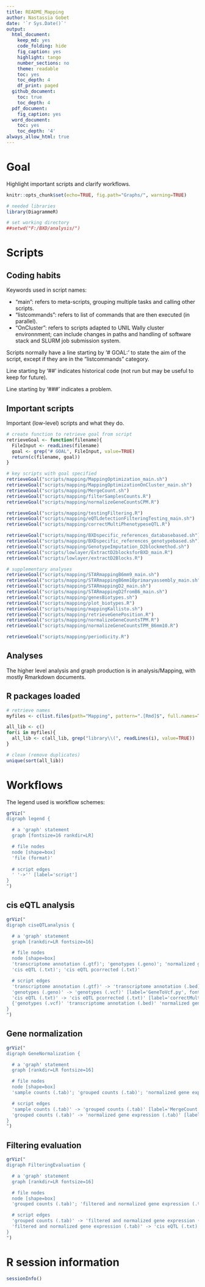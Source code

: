 ---
title: README_Mapping
author: Nastassia Gobet
date: '`r Sys.Date()`'
output:
  html_document:
    keep_md: yes
    code_folding: hide
    fig_caption: yes
    highlight: tango
    number_sections: no
    theme: readable
    toc: yes
    toc_depth: 4
    df_print: paged
  github_document:
    toc: true
    toc_depth: 4
  pdf_document:
    fig_caption: yes
  word_document:
    toc: yes
    toc_depth: '4'
always_allow_html: true
---

# Goal

Highlight important scripts and clarify workflows.

```{r setup, include=FALSE}
knitr::opts_chunk$set(echo=TRUE, fig.path="Graphs/", warning=TRUE)

# needed libraries
library(DiagrammeR)

# set working directory
##setwd("F:/BXD/analysis/")
```


# Scripts

## Coding habits

Keywords used in script names:

* "main": refers to meta-scripts, grouping multiple tasks and calling other scripts.
* "listcommands": refers to list of commands that are then executed (in parallel).
* "OnCluster": refers to scripts adapted to UNIL Wally cluster environnment; can include changes in paths and handling of software stack and SLURM job submission system.

Scripts normally have a line starting by '# GOAL:' to state the aim of the script, except if they are in the "listcommands" category.

Line starting by '##' indicates historical code (not run but may be useful to keep for future).

Line starting by '###' indicates a problem.

## Important scripts

Important (low-level) scripts and what they do.

```{r}
# create function to retrieve goal from script
retrieveGoal <- function(filename){
  FileInput <- readLines(filename) 
  goal <- grep("# GOAL", FileInput, value=TRUE)
  return(c(filename, goal))
}

# key scripts with goal specified
retrieveGoal("scripts/mapping/MappingOptimization_main.sh")
retrieveGoal("scripts/mapping/MappingOptimizationOnCluster_main.sh")
retrieveGoal("scripts/mapping/MergeCount.sh")
retrieveGoal("scripts/mapping/filterSamplesCounts.R")
retrieveGoal("scripts/mapping/normalizeGeneCountsCPM.R")

retrieveGoal("scripts/mapping/testingFiltering.R")
retrieveGoal("scripts/mapping/eQTLdetectionFilteringTesting_main.sh")
retrieveGoal("scripts/mapping/correctMultiPhenotypeseQTL.R")

retrieveGoal("scripts/mapping/BXDspecific_references_databasebased.sh")
retrieveGoal("scripts/mapping/BXDspecific_references_genotypebased.sh")
retrieveGoal("scripts/mapping/GenotypeImputation_D2blockmethod.sh")
retrieveGoal("scripts/lowlayer/ExtractD2blocksforBXD_main.R")
retrieveGoal("scripts/lowlayer/extractD2Blocks.R")

# supplementary analyses
retrieveGoal("scripts/mapping/STARmappingB6mm9_main.sh")
retrieveGoal("scripts/mapping/STARmappingB6mm10primaryassembly_main.sh")
retrieveGoal("scripts/mapping/STARmappingD2_main.sh")
retrieveGoal("scripts/mapping/STARmappingD2fromB6_main.sh")
retrieveGoal("scripts/mapping/genesBiotypes.sh")
retrieveGoal("scripts/mapping/plot_biotypes.R")
retrieveGoal("scripts/mapping/mappingKallisto.sh")
retrieveGoal("scripts/mapping/retrieveGenePosition.R")
retrieveGoal("scripts/mapping/normalizeGeneCountsTPM.R")
retrieveGoal("scripts/mapping/normalizeGeneCountsTPM_B6mm10.R")

retrieveGoal("scripts/mapping/periodicity.R")
```

## Analyses

The higher level analysis and graph production is in analysis/Mapping, with mostly Rmarkdown documents.


## R packages loaded

```{r}
# retrieve names
myfiles <- c(list.files(path="Mapping", pattern=".[Rmd]$", full.names=TRUE),list.files(path="scripts/mapping", pattern=".[Rmd]$", full.names=TRUE)) 

all_lib <- c()
for(i in myfiles){
  all_lib <- c(all_lib, grep("library\\(", readLines(i), value=TRUE))
}

# clean (remove duplicates)
unique(sort(all_lib))
```


# Workflows

The legend used is workflow schemes:

```{r workflowsLegend, fig.dim=c(2.5,2.5)}
grViz("
digraph legend {

  # a 'graph' statement
  graph [fontsize=16 rankdir=LR]

  # file nodes
  node [shape=box]
  'file (format)'
  
  # script edges
  ' '->'' [label='script']
}
")
```

## cis eQTL analysis
```{r ciseQTLanalysis, fig.dim=c(10,5)}
grViz("
digraph ciseQTLanalysis {

  # a 'graph' statement
  graph [rankdir=LR fontsize=16]

  # file nodes
  node [shape=box]
  'transcriptome annotation (.gtf)'; 'genotypes (.geno)'; 'normalized gene expression (.tab)';
  'cis eQTL (.txt)'; 'cis eQTL pcorrected (.txt)'

  # script edges
  'transcriptome annotation (.gtf)' -> 'transcriptome annotation (.bed)' [label='create_BED_UCSC.py', fontname=Helvetica]
  'genotypes (.geno)' -> 'genotypes (.vcf)' [label='GeneToVcf.py', fontname=Helvetica]
  'cis eQTL (.txt)' -> 'cis eQTL pcorrected (.txt)' [label='correctMultiPhenotypeseQTL.R', fontname=Helvetica]
  {'genotypes (.vcf)' 'transcriptome annotation (.bed)' 'normalized gene expression (.tab)'} -> 'cis eQTL (.txt)' [label='ciseQTLAnalysis.sh', fontname=Helvetica]
}
")
```

## Gene normalization

```{r GeneNormalization, fig.dim=c(10,3)}
grViz("
digraph GeneNormalization {

  # a 'graph' statement
  graph [rankdir=LR fontsize=16]

  # file nodes
  node [shape=box]
  'sample counts (.tab)'; 'grouped counts (.tab)'; 'normalized gene expression (.tab)';

  # script edges
  'sample counts (.tab)' -> 'grouped counts (.tab)' [label='MergeCount.sh', fontname=Helvetica]
  'grouped counts (.tab)' -> 'normalized gene expression (.tab)' [label='normalizeGeneCountsCPM.R', fontname=Helvetica]
}
")
```

## Filtering evaluation

```{r FilteringEvaluation, fig.dim=c(10,3)}
grViz("
digraph FilteringEvaluation {

  # a 'graph' statement
  graph [rankdir=LR fontsize=16]

  # file nodes
  node [shape=box]
  'grouped counts (.tab)'; 'filtered and normalized gene expression (.tab)'; 'cis eQTL (.txt)'

  # script edges
  'grouped counts (.tab)' -> 'filtered and normalized gene expression (.tab)' [label='testingFiltering.R', fontname=Helvetica]
  'filtered and normalized gene expression (.tab)' -> 'cis eQTL (.txt)' [label='eQTLdetectionFilteringTesting_main.sh', fontname=Helvetica]
}
")
```


# R session information

```{r}
sessionInfo()
```

